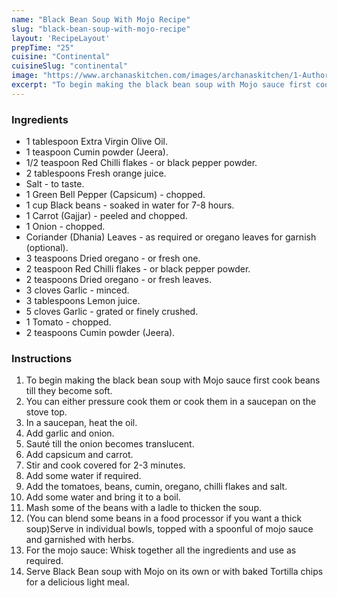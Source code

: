 ---
name: "Black Bean Soup With Mojo Recipe"
slug: "black-bean-soup-with-mojo-recipe"
layout: 'RecipeLayout'
prepTime: "25"
cuisine: "Continental"
cuisineSlug: "continental"
image: "https://www.archanaskitchen.com/images/archanaskitchen/1-Author/madhulia/Black_Bean_soup_with_Mojo.jpg"
excerpt: "To begin making the black bean soup with Mojo sauce first cook beans till they become soft"
---

### Ingredients

- 1 tablespoon Extra Virgin Olive Oil.
- 1 teaspoon Cumin powder (Jeera).
- 1/2 teaspoon Red Chilli flakes - or black pepper powder.
- 2 tablespoons Fresh orange juice.
- Salt - to taste.
- 1 Green Bell Pepper (Capsicum) - chopped.
- 1 cup Black beans - soaked in water for 7-8 hours.
- 1 Carrot (Gajjar) - peeled and chopped.
- 1 Onion - chopped.
- Coriander (Dhania) Leaves - as required or oregano leaves for garnish (optional).
- 3 teaspoons Dried oregano - or fresh one.
- 2 teaspoon Red Chilli flakes - or black pepper powder.
- 2 teaspoons Dried oregano - or fresh leaves.
- 3 cloves Garlic - minced.
- 3 tablespoons Lemon juice.
- 5 cloves Garlic - grated or finely crushed.
- 1 Tomato - chopped.
- 2 teaspoons Cumin powder (Jeera).

### Instructions

1. To begin making the black bean soup with Mojo sauce first cook beans till they become soft.
1. You can either pressure cook them or cook them in a saucepan on the stove top.
1. In a saucepan, heat the oil.
1. Add garlic and onion.
1. Sauté till the onion becomes translucent.
1. Add capsicum and carrot.
1. Stir and cook covered for 2-3 minutes.
1. Add some water if required.
1. Add the tomatoes, beans, cumin, oregano, chilli flakes and salt.
1. Add some water and bring it to a boil.
1. Mash some of the beans with a ladle to thicken the soup.
1. (You can blend some beans in a food processor if you want a thick soup)Serve in individual bowls, topped with a spoonful of mojo sauce and garnished with herbs.
1. For the mojo sauce: Whisk together all the ingredients and use as required.
1. Serve Black Bean soup with Mojo on its own or with baked Tortilla chips for a delicious light meal.
